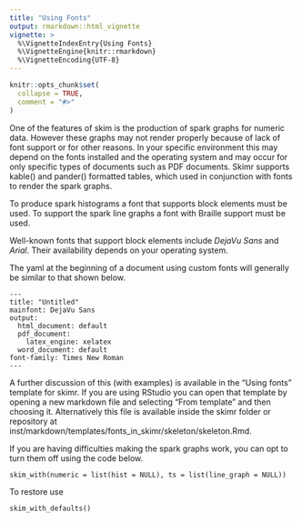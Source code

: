 ```yaml
---
title: "Using Fonts"
output: rmarkdown::html_vignette
vignette: >
  %\VignetteIndexEntry{Using Fonts}
  %\VignetteEngine{knitr::rmarkdown}
  %\VignetteEncoding{UTF-8}
---
```


```r
knitr::opts_chunk$set(
  collapse = TRUE,
  comment = "#>"
)
```

One of the features of skim is the production of spark graphs for numeric data.
However these graphs may not render properly because of lack of font support or for other
reasons. In your specific environment this may depend on the fonts installed and the operating
system and may occur for only specific types of documents such as PDF documents.
Skimr supports kable() and pander() formatted tables, which used in conjunction with 
fonts to render the spark graphs.

To produce spark histograms a font that supports block elements must be used. To
support the spark line graphs a font with Braille support must be used. 

Well-known fonts that support block elements include _DejaVu Sans_ and _Arial_. 
Their availability depends on your operating system. 

The yaml at the beginning of a document using custom fonts will generally be
similar to that shown below.

```
---
title: "Untitled"
mainfont: DejaVu Sans
output:
  html_document: default
  pdf_document:
    latex_engine: xelatex
  word_document: default
font-family: Times New Roman
---
```


A further discussion of this (with examples) is available in the "Using fonts" template for
skimr.  If you are using RStudio you can open that template by opening a new markdown
file and selecting "From template" and then choosing it.  Alternatively this file 
is available inside the skimr folder or repository at 
inst/markdown/templates/fonts_in_skimr/skeleton/skeleton.Rmd. 

If you are having difficulties making the spark graphs work, you can opt to turn 
them off using the code below.

```
skim_with(numeric = list(hist = NULL), ts = list(line_graph = NULL))

```
To restore use 

```
skim_with_defaults()

```
